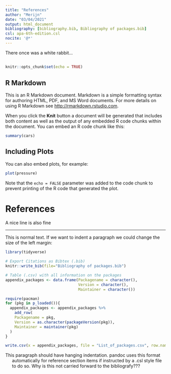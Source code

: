 ```yaml
---
title: "References"
author: "Merijn"
date: "03/04/2021"
output: html_document
bibliography: [bibliography.bib, Bibliography of packages.bib]
csl: apa-6th-edition.csl
nocite: '@*'
---
```


There once was a white rabbit...


<!-- --- -->
<!-- title: "Ontwikkeling huizenmarkt in Nederland" -->
<!-- author: -->
<!-- - Merijn van Miltenburg -->
<!-- date: "25/02/2021" -->
<!-- output:  -->
<!--     html_document: -->
<!--       code_folding: hide -->
<!--       toc: true -->
<!--       toc_depth: 2 -->
<!--       number_sections: true -->

<!-- --- -->
---

```r
knitr::opts_chunk$set(echo = TRUE)
```

## R Markdown

This is an R Markdown document. Markdown is a simple formatting syntax for authoring HTML, PDF, and MS Word documents. For more details on using R Markdown see <http://rmarkdown.rstudio.com>.

When you click the **Knit** button a document will be generated that includes both content as well as the output of any embedded R code chunks within the document. You can embed an R code chunk like this:

```r
summary(cars)
```

## Including Plots

You can also embed plots, for example:

```r
plot(pressure)
```

Note that the `echo = FALSE` parameter was added to the code chunk to prevent printing of the R code that generated the plot.

# References

A nice line is also fine

---

This is normal text. If we want to indent a paragraph we could change the size of the left margin:



```r

library(tidyverse)

# Export Citations as Bibtex (.bib)
knitr::write_bib(file="Bibliography of packages.bib")

# Table (.csv) with all information on the packages
appendix_packages <- data.frame(Packagename = character(),
                                Version = character(),
                                Maintainer = character())

require(pacman)
for (pkg in p_loaded()){
  appendix_packages <- appendix_packages %>% 
    add_row(
    Packagename = pkg,
    Version = as.character(packageVersion(pkg)),
    Maintainer = maintainer(pkg)
  )
}

write.csv(x = appendix_packages, file = "List_of_packages.csv", row.names = F)
```
::: {.hanging-indent}
This paragraph should have hanging indentation. pandoc uses this format automatically for reference section items if instructed by a .csl style file to do so. Why is this not carried forward to the bibliografy???
:::


